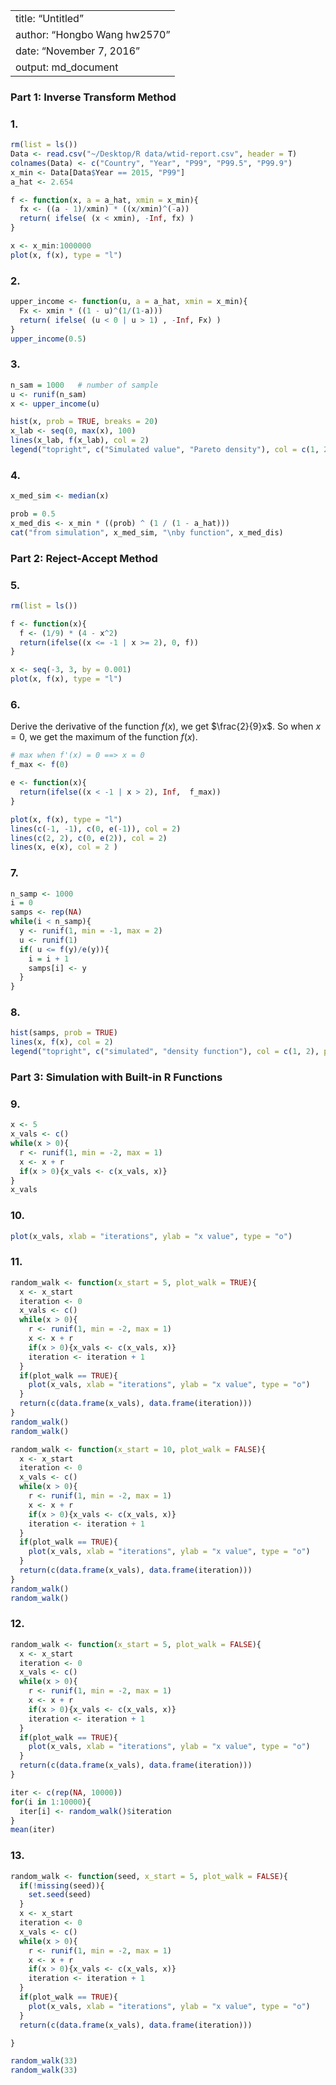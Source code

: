 
---
title: "Untitled"
author: "Hongbo Wang hw2570"
date: "November 7, 2016"
output: md_document
---
### Part 1: Inverse Transform Method
### 1.
```r
rm(list = ls())
Data <- read.csv("~/Desktop/R data/wtid-report.csv", header = T)
colnames(Data) <- c("Country", "Year", "P99", "P99.5", "P99.9")
x_min <- Data[Data$Year == 2015, "P99"]
a_hat <- 2.654

f <- function(x, a = a_hat, xmin = x_min){
  fx <- ((a - 1)/xmin) * ((x/xmin)^(-a))
  return( ifelse( (x < xmin), -Inf, fx) )
}

x <- x_min:1000000
plot(x, f(x), type = "l")
```

### 2.
```r
upper_income <- function(u, a = a_hat, xmin = x_min){
  Fx <- xmin * ((1 - u)^(1/(1-a))) 
  return( ifelse( (u < 0 | u > 1) , -Inf, Fx) )
}
upper_income(0.5)
```

### 3.
```r
n_sam = 1000   # number of sample
u <- runif(n_sam)
x <- upper_income(u)

hist(x, prob = TRUE, breaks = 20)
x_lab <- seq(0, max(x), 100)
lines(x_lab, f(x_lab), col = 2)
legend("topright", c("Simulated value", "Pareto density"), col = c(1, 2), pch = c(1,1))
```

### 4.
```r
x_med_sim <- median(x)

prob = 0.5
x_med_dis <- x_min * ((prob) ^ (1 / (1 - a_hat)))
cat("from simulation", x_med_sim, "\nby function", x_med_dis)

```


### Part 2: Reject-Accept Method
### 5.
```r
rm(list = ls())

f <- function(x){
  f <- (1/9) * (4 - x^2)
  return(ifelse((x <= -1 | x >= 2), 0, f))
}

x <- seq(-3, 3, by = 0.001)
plot(x, f(x), type = "l")
```

### 6. 
Derive the derivative of the function $f(x)$, we get $\frac{2}{9}x$. So when $x=0$, we get the maximum of the function $f(x)$.
```r
# max when f'(x) = 0 ==> x = 0
f_max <- f(0)

e <- function(x){  
  return(ifelse((x < -1 | x > 2), Inf,  f_max))
}

plot(x, f(x), type = "l")
lines(c(-1, -1), c(0, e(-1)), col = 2)
lines(c(2, 2), c(0, e(2)), col = 2)
lines(x, e(x), col = 2 )
```

### 7.
```r
n_samp <- 1000
i = 0
samps <- rep(NA)
while(i < n_samp){
  y <- runif(1, min = -1, max = 2)
  u <- runif(1)
  if( u <= f(y)/e(y)){
    i = i + 1
    samps[i] <- y
  } 
}
```

### 8.
```r
hist(samps, prob = TRUE)
lines(x, f(x), col = 2)
legend("topright", c("simulated", "density function"), col = c(1, 2), pch = 1)
```

### Part 3: Simulation with Built-in R Functions
### 9.
```r
x <- 5
x_vals <- c()
while(x > 0){
  r <- runif(1, min = -2, max = 1)
  x <- x + r
  if(x > 0){x_vals <- c(x_vals, x)}
}
x_vals

```

### 10.
```r
plot(x_vals, xlab = "iterations", ylab = "x value", type = "o")
```

### 11.
```r
random_walk <- function(x_start = 5, plot_walk = TRUE){
  x <- x_start
  iteration <- 0
  x_vals <- c()
  while(x > 0){
    r <- runif(1, min = -2, max = 1)
    x <- x + r
    if(x > 0){x_vals <- c(x_vals, x)}
    iteration <- iteration + 1
  }
  if(plot_walk == TRUE){
    plot(x_vals, xlab = "iterations", ylab = "x value", type = "o")
  }
  return(c(data.frame(x_vals), data.frame(iteration)))
}
random_walk()
random_walk()

random_walk <- function(x_start = 10, plot_walk = FALSE){
  x <- x_start
  iteration <- 0
  x_vals <- c()
  while(x > 0){
    r <- runif(1, min = -2, max = 1)
    x <- x + r
    if(x > 0){x_vals <- c(x_vals, x)}
    iteration <- iteration + 1
  }
  if(plot_walk == TRUE){
    plot(x_vals, xlab = "iterations", ylab = "x value", type = "o")
  }
  return(c(data.frame(x_vals), data.frame(iteration)))
}
random_walk()
random_walk()
```

### 12.
```r
random_walk <- function(x_start = 5, plot_walk = FALSE){
  x <- x_start
  iteration <- 0
  x_vals <- c()
  while(x > 0){
    r <- runif(1, min = -2, max = 1)
    x <- x + r
    if(x > 0){x_vals <- c(x_vals, x)}
    iteration <- iteration + 1
  }
  if(plot_walk == TRUE){
    plot(x_vals, xlab = "iterations", ylab = "x value", type = "o")
  }
  return(c(data.frame(x_vals), data.frame(iteration)))
}

iter <- c(rep(NA, 10000))
for(i in 1:10000){
  iter[i] <- random_walk()$iteration
}
mean(iter)
```

### 13.
```r
random_walk <- function(seed, x_start = 5, plot_walk = FALSE){
  if(!missing(seed)){
    set.seed(seed)
  }
  x <- x_start
  iteration <- 0
  x_vals <- c()
  while(x > 0){
    r <- runif(1, min = -2, max = 1)
    x <- x + r
    if(x > 0){x_vals <- c(x_vals, x)}
    iteration <- iteration + 1
  }
  if(plot_walk == TRUE){
    plot(x_vals, xlab = "iterations", ylab = "x value", type = "o")
  }
  return(c(data.frame(x_vals), data.frame(iteration)))

}

random_walk(33)
random_walk(33)
```



















